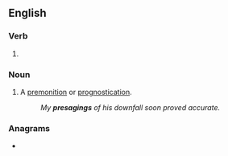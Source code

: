 ==English==

===Verb===
{{head|en|present participle}}

# {{present participle of|presage|lang=en|nocat=1}}

===Noun===
{{en-noun}}

# A [[premonition]] or [[prognostication]].
#: ''My '''presagings''' of his downfall soon proved accurate.''

===Anagrams===
* {{anagrams|en|asperging}}